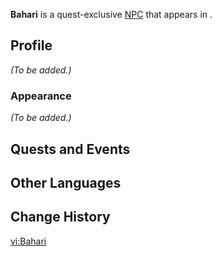 {{Meta
|missing_NPC_profile  = yes
}}
{{Character Infobox
|type             = Quest NPC
|image            = NPC Bahari.png
|region           = Sumeru
|location         = Sumeru
|affiliation      = 
|title            = 
|ancestry         = <!-- Clan/family -->
|father           = 
|mother           = 
|spouse           = 
|sibling          = 
|siblingNote      = 
|child            = Simin
|relative         = 
|voiceEN          = 
|voiceCN          = 
|voiceJP          = 
|dialoguereward   = 
}}
'''Bahari''' is a quest-exclusive [[NPC]] that appears in {{Quest|Chain of Interests}}.

==Profile==
''(To be added.)''

===Appearance===
''(To be added.)''

==Quests and Events==
{{Quests and Events}}

==Other Languages==
{{Other Languages|default_hidden=1
|en      = Bahari
|zhs     = 巴哈利
|zhs_rm  = Bāhālì
|zht     = 巴哈利
|zht_rm  = Bāhālì
|ja      = バーハリ
|ja_rm   = Baahari
|ko      = 바하리
|es      = Bahari
|fr      = Bahari
|ru      = Бахари
|th      = Bahari
|vi      = Bahari
|de      = Bahari
|id      = Bahari
|pt      = Bahari
|tr      = Bahari
|it      = Bahari
}}

==Change History==
{{Change History|3.1}}
<!--
==References==
{{Reflist}}
-->

[[vi:Bahari]]